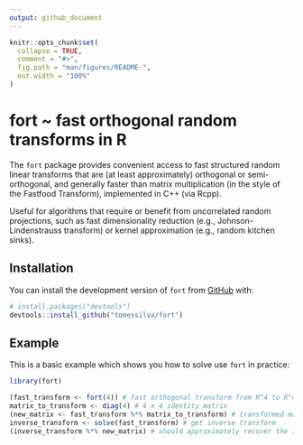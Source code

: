 ```yaml
---
output: github_document
---
```


<!-- README.md is generated from README.Rmd. Please edit that file -->

```r
knitr::opts_chunk$set(
  collapse = TRUE,
  comment = "#>",
  fig.path = "man/figures/README-",
  out.width = "100%"
)
```

# fort ~ fast orthogonal random transforms in R

<!-- badges: start -->

<!-- badges: end -->

The `fort` package provides convenient access to fast structured random linear transforms that are (at least approximately) orthogonal or semi-orthogonal, and generally faster than matrix multiplication (in the style of the Fastfood Transform), implemented in C++ (via Rcpp).

Useful for algorithms that require or benefit from uncorrelated random projections, such as fast dimensionality reduction (e.g., Johnson-Lindenstrauss transform) or kernel approximation (e.g., random kitchen sinks).

## Installation

You can install the development version of `fort` from [GitHub](https://github.com/) with:

``` r
# install.packages("devtools")
devtools::install_github("tomessilva/fort")
```

## Example

This is a basic example which shows you how to solve use `fort` in practice:

```r
library(fort)

(fast_transform <- fort(4)) # fast orthogonal transform from R^4 to R^4
matrix_to_transform <- diag(4) # 4 x 4 identity matrix
(new_matrix <- fast_transform %*% matrix_to_transform) # transformed matrix
inverse_transform <- solve(fast_transform) # get inverse transform
(inverse_transform %*% new_matrix) # should approximately recover the identity matrix
```


